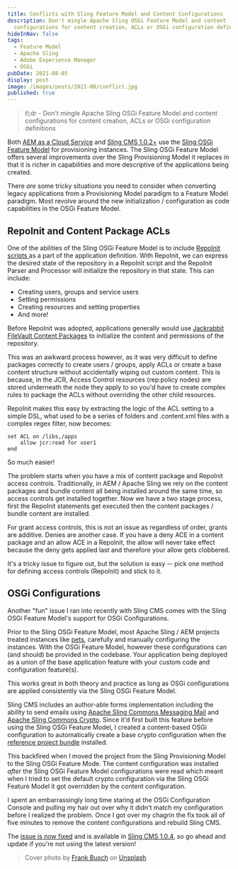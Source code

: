 ```yaml
---
title: Conflicts with Sling Feature Model and Content Configurations
description: Don't mingle Apache Sling OSGi Feature Model and content
  configurations for content creation, ACLs or OSGi configuration definitions
hideInNav: false
tags:
  - Feature Model
  - Apache Sling
  - Adobe Experience Manager
  - OSGi
pubDate: 2021-08-05
display: post
image: /images/posts/2021-08/conflict.jpg
published: true
---
```


  

> tl;dr - Don't mingle Apache Sling OSGi Feature Model and content configurations for content creation, ACLs or OSGi configuration definitions

  
Both [AEM as a Cloud Service](https://business.adobe.com/products/experience-manager/cloud-service.html) and [Sling CMS 1.0.2+](https://github.com/apache/sling-org-apache-sling-app-cms) use the [Sling OSGi Feature Model](https://sling.apache.org/documentation/development/feature-model.html) for provisioning instances. The Sling OSGi Feature Model offers several improvements over the Sling Provisioning Model it replaces in that it is richer in capabilities and more descriptive of the applications being created. 

There _are_ some tricky situations you need to consider when converting legacy applications from a Provisioning Model paradigm to a Feature Model paradigm. Most revolve around the new initialization / configuration as code capabilities in the OSGi Feature Model. 

  
## RepoInit and Content Package ACLs

  
One of the abilities of the Sling OSGi Feature Model is to include [RepoInit scripts ](https://sling.apache.org/documentation/bundles/repository-initialization.html)as a part of the application definition. With RepoInit, we can express the desired state of the repository in a RepoInit script and the RepoInit Parser and Processor will initialize the repository in that state. This can include:

* Creating users, groups and service users
* Setting permissions
* Creating resources and setting properties
* And more!

Before RepoInit was adopted, applications generally would use [Jackrabbit FileVault Content Packages](https://jackrabbit.apache.org/filevault/index.html) to initialize the content and permissions of the repository. 

This was an awkward process however, as it was very difficult to define packages correctly to create users / groups, apply ACLs or create a base content structure without accidentally wiping out custom content. This is because, in the JCR, Access Control resources (rep:policy nodes) are stored underneath the node they apply to so you'd have to create complex rules to package the ACLs without overriding the other child resources.

RepoInit makes this easy by extracting the logic of the ACL setting to a simple DSL, what used to be a series of folders and .content.xml files with a complex regex filter, now becomes:

```
set ACL on /libs,/apps
    allow jcr:read for user1
end
```

So much easier! 

The problem starts when you have a mix of content package and RepoInit access controls. Traditionally, in AEM / Apache Sling we rely on the content packages and bundle content all being installed around the same time, so access controls get installed together. Now we have a two stage process, first the RepoInit statements get executed then the content packages / bundle content are installed. 

For grant access controls, this is not an issue as regardless of order, grants are additive. Denies are another case. If you have a deny ACE in a content package and an allow ACE in a RepoInit, the allow will never take effect because the deny gets applied last and therefore your allow gets clobbered.  

It's a tricky issue to figure out, but the solution is easy -- pick one method for defining access controls (RepoInit) and stick to it.

  

## OSGi Configurations

  
Another "fun" issue I ran into recently with Sling CMS comes with the Sling OSGi Feature Model's support for OSGi Configurations.

Prior to the Sling OSGi Feature Model, most Apache Sling / AEM projects treated instances like [pets](https://www.hava.io/blog/cattle-vs-pets-devops-explained), carefully and manually configuring the instances. With the OSGi Feature Model, however these configurations can (and should) be provided in the codebase. Your application being deployed as a union of the base application feature with your custom code and configuration feature(s). 

This works great in both theory and practice as long as OSGi configurations are applied consistently via the Sling OSGi Feature Model.

Sling CMS includes an author-able forms implementation including the ability to send emails using [Apache Sling Commons Messaging Mail](https://github.com/apache/sling-org-apache-sling-commons-messaging-mail) and [Apache Sling Commons Crypto](https://sling.apache.org/documentation/bundles/commons-crypto.html). Since it'd first built this feature before using the Sling OSGi Feature Model, I created a content-based OSGi configuration to automatically create a base crypto configuration when the [reference project bundle](https://github.com/apache/sling-org-apache-sling-app-cms/blob/master/docs/reference.md) installed. 

This backfired when I moved the project from the Sling Provisioning Model to the Sling OSGi Feature Mode. The content configuration was installed _after_ the Sling OSGi Feature Model configurations were read which meant when I tried to set the default crypto configuration via the Sling OSGi Feature Model it got overridden by the content configuration.

I spent an embarrassingly long time staring at the OSGi Configuration Console and pulling my hair out over why it didn't match my configuration before I realized the problem. Once I got over my chagrin the fix took all of five minutes to remove the content configurations and rebuild Sling CMS.

The [issue is now fixed](https://issues.apache.org/jira/browse/SLING-10454) and is available in [Sling CMS 1.0.4](https://github.com/apache/sling-org-apache-sling-app-cms/releases/tag/org.apache.sling.cms-1.0.4), so go ahead and update if you're not using the latest version!

> Cover photo by [Frank Busch](https://unsplash.com/@frankbusch?utm%5Fsource=unsplash&utm%5Fmedium=referral&utm%5Fcontent=creditCopyText) on [Unsplash](https://unsplash.com/s/photos/conflict?utm%5Fsource=unsplash&utm%5Fmedium=referral&utm%5Fcontent=creditCopyText)
